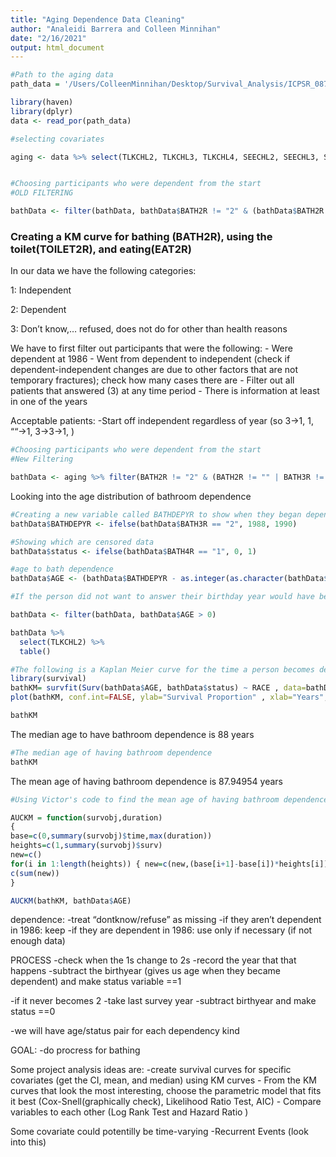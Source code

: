 ```yaml
---
title: "Aging Dependence Data Cleaning"
author: "Analeidi Barrera and Colleen Minnihan"
date: "2/16/2021"
output: html_document
---
```



```r
#Path to the aging data
path_data = '/Users/ColleenMinnihan/Desktop/Survival_Analysis/ICPSR_08719/DS0001/08719-0001-Data.por'
```

```r
library(haven)
library(dplyr)
data <- read_por(path_data)
```


```r
#selecting covariates

aging <- data %>% select(TLKCHL2, TLKCHL3, TLKCHL4, SEECHL2, SEECHL3, SEECHL4, MLCHL2R, MLCHL3R, MLCHL4R, CHLTME2R, CHLTME3R, CHLTME4R, WKSWORK2, WKSWORK3, WKSWORK4, MARSTAT2, MARSTAT3, MARSTAT4, DIFDRES2,DIFDRES3, DIFDRES4, BATH2R, BATH3R, BATH4R, TOILET2R, TOILET3R, TOILET4R, EAT2R, EAT3R, EAT4R, DIFPREP2, DIFPREP3, DIFPREP4, GET2R, GET3R, GET4R, DIFLTHW2, DIFLTHW3,  DIFLTHW4, DIFHSWK2, DIFHSWK3 , DIFHSWK4 , DIFTEL2 , DIFTEL3 , DIFTEL4,DIFMNY2, DIFMNY3, DIFMNY4, DIFSHOP2, DIFSHOP3, DIFSHOP4, DIFOUT2, DIFOUT3, DIFOUT4, DIFWALK2, DIFWALK3, DIFWALK4, BIRTHYR, RACER, SEX)


#Choosing participants who were dependent from the start 
#OLD FILTERING

bathData <- filter(bathData, bathData$BATH2R != "2" & (bathData$BATH2R != "" | bathData$BATH3R != "" | bathData$BATH4R != "") & (bathData$BATH2R != "3" & bathData$BATH3R != "3" & bathData$BATH4R != "3") & !(bathData$BATH3R == "2" & bathData$BATH4R == "1"))

```



### Creating a KM curve for bathing (BATH2R), using the toilet(TOILET2R), and eating(EAT2R)

In our data we have the following categories:

1: Independent

2: Dependent

3: Don't know,... refused, does not do for other than health reasons


We have to first filter out participants that were the following:
 - Were dependent at 1986
 - Went from dependent to independent (check if dependent-independent changes are due to other factors that are not temporary fractures); check how many cases there are
 - Filter out all patients that answered (3) at any time period
 - There is information at least in one of the years
 
 
 
 
 Acceptable patients:
 -Start off independent regardless of year (so 3->1, 1, ""->1, 3->3->1, )

 

```r
#Choosing participants who were dependent from the start
#New Filtering

bathData <- aging %>% filter(BATH2R != "2" & (BATH2R != "" | BATH3R != "" | BATH4R != "") & (BATH2R != "3" & BATH3R != "3" & BATH4R != "3") & !(BATH3R == "2" & BATH4R == "1"))
```




Looking into the age distribution of bathroom dependence

```r
#Creating a new variable called BATHDEPYR to show when they began dependent
bathData$BATHDEPYR <- ifelse(bathData$BATH3R == "2", 1988, 1990)
```


```r
#Showing which are censored data
bathData$status <- ifelse(bathData$BATH4R == "1", 0, 1)
```


```r
#age to bath dependence
bathData$AGE <- (bathData$BATHDEPYR - as.integer(as.character(bathData$BIRTHYR)))

#If the person did not want to answer their birthday year would have been 9999

bathData <- filter(bathData, bathData$AGE > 0) 
```



```r
bathData %>%
  select(TLKCHL2) %>%
  table()
```



```r
#The following is a Kaplan Meier curve for the time a person becomes dependent with taking a shower
library(survival)
bathKM= survfit(Surv(bathData$AGE, bathData$status) ~ RACE , data=bathData )
plot(bathKM, conf.int=FALSE, ylab="Survival Proportion" , xlab="Years", xlim = c(min(bathData$AGE), max(bathData$AGE)), ylim = c(0,1))

```


```r
bathKM
```


The median age to have bathroom dependence is 88 years
```r
#The median age of having bathroom dependence 
bathKM
```


The mean age of having bathroom dependence is 87.94954 years
```r
#Using Victor's code to find the mean age of having bathroom dependence

AUCKM = function(survobj,duration)
{
base=c(0,summary(survobj)$time,max(duration))
heights=c(1,summary(survobj)$surv)
new=c()
for(i in 1:length(heights)) { new=c(new,(base[i+1]-base[i])*heights[i]) }
c(sum(new))
}

AUCKM(bathKM, bathData$AGE)
```






dependence:
-treat "dontknow/refuse" as missing
-if they aren't dependent in 1986: keep
-if they are dependent in 1986: use only if necessary (if not enough data)

PROCESS
-check when the 1s change to 2s
-record the year that that happens
-subtract the birthyear (gives us age when they became dependent) and make status variable ==1

-if it never becomes 2
-take last survey year
-subtract birthyear and make status ==0

-we will have age/status pair for each dependency kind

GOAL:
-do procress for bathing


Some project analysis ideas are:
-create survival curves for specific covariates (get the CI, mean, and median) using KM curves
- From the KM curves that look the most interesting, choose the parametric model that fits it best (Cox-Snell(graphically check), Likelihood Ratio Test, AIC)
- Compare variables to each other (Log Rank Test and Hazard Ratio )


Some covariate could potentilly be time-varying
-Recurrent Events (look into this)
